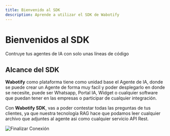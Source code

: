 ```yaml
---
title: Bienvenido al SDK
description: Aprende a utilizar el SDK de Wabotify
---
```



# Bienvenidos al SDK

Contruye tus agentes de IA con solo unas líneas de código

## Alcance del SDK

**Wabotify** como plataforma tiene como unidad base el Agente de IA, donde se puede crear un Agente de forma muy facil y poder desplegarlo en donde se necesite, puede ser Whatsapp, Portal IA, Widget o cualquier software que puedan tener en las empresas o participar de cualquier integración.

Con **Wabotify SDK**, vas a poder contestar todas las preguntas de tus clientes, ya que nuestra tecnología RAG hace que podamos leer cualquier archivo que adjuntes al agente asi como cualquier servicio API Rest.

![Finalizar Conexión](../../../assets/sdk/sdk-1.png)

<CardGrid>
  <LinkCard
    title="Credenciales"
    href="/developer-hub/api-key"
    description="Get your docs set up locally for easy development."
  />
  <LinkCard
    title="Agentes IA"
    href="/sdk/agentes-ia"
    description="Preview your changes before you push to make sure they’re perfect"
  />
  <LinkCard
    title="Portal"
    href="/sdk/portal"
    description="Customize your docs to your company’s colors and brands"
  />
  <LinkCard
    title="Mensjaes de WhatsApp"
    href="/sdk/whatsapp/"
    description="Automatically generate endpoints from an OpenAPI spec"
  />
</CardGrid>
